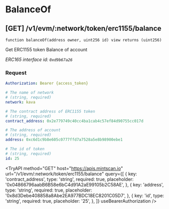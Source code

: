 
# BalanceOf

## **[GET]** /v1/evm/:network/token/erc1155/balance

`function balanceOf(address owner, uint256 id) view returns (uint256)`

Get ERC1155 token Balance of account

_ERC165 interface id: `0xd9b67a26`_

### Request

```yaml filename="Headers"
Authorization: Bearer {access_token}
```

```yaml filename="Parameters"
# The name of network
# (string, required)
network: kava
```

```yaml filename="Queries"
# The contract address of ERC1155 token
# (string, required)
contract_address: 0x2e779749c40cc4ba1cab4c57ef84d90755cc017d

# The address of account
# (string, required)
address: 0xc6d1c9b8e605c0777ffd7a7528a5e8b98900ebe1

# The id of token
# (string, required)
id: 25
```

<TryAPI
  method="GET"
  host="https://apis.mintscan.io"
  url="/v1/evm/:network/token/erc1155/balance"
  query={[
    {
      key: 'contract_address',
      type: 'string',
      required: true,
      placeholder: '0x04866796aabB6B58e6bC4d91A2aE99105b2C58AE',
    },
    {
      key: 'address',
      type: 'string',
      required: true,
      placeholder: '0x8d3Debe408858a8Abe2EA977BDC18EC8201C05D7',
    },
    {
      key: 'id',
      type: 'string',
      required: true,
      placeholder: '25',
    },
  ]}
  useBearerAuthorization
/>
